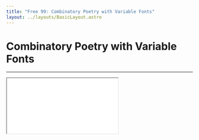 ```yaml
---
title: "Free 99: Combinatory Poetry with Variable Fonts"
layout: ../layouts/BasicLayout.astro
---
```


<main class="mb-20">

# Combinatory Poetry with Variable Fonts

---

<iframe
  src="./banner.html"
  class="w-full h-100 max-[50vh] overflow-hidden mb-8"
/>

# A p5.js 2.0 Workshop hosted by [Nikki Makagiansar](https://niktari.com) and [Munus Shih](https://munusshih.com).

# June 29 3-5pm, 41 Cooper Square

- [Figma
  Slides](https://www.figma.com/design/H3dJHyOUy8dBKMKO5AdnMa/TypeLab-2025?node-id=0-1&t=e8lZ0vhsPaPNIzQp-1)
- [Starter Code](https://editor.p5js.org/niktari/sketches/KYEBD9Sb8)
- [Combinatory Poetry](/poetry)
- [Google
  Sheet](https://docs.google.com/spreadsheets/d/1-rGe4Pay2CRDUrB7O4yqEvgaQsd2ePNPdxqOejpIjMM/edit?gid=0#gid=0)

In this workshop, we’ll explore the expressive potential of text-as-material through collective, combinatory poetry.

Our entry point will be a new feature in the p5.js 2.0 release: support for variable fonts. Together, we’ll experiment with how typography, especially the dynamic capabilities of variable fonts, can shape, stretch, and animate language.

Participants will engage in beginner-friendly coding exercises and collaborative writing prompts, culminating in interactive poetic sketches that reflect the plasticity of both code and text.

_This workshop is open to all levels. No prior coding experience is necessary._
_Bring your laptop to participate._

</main>

---
